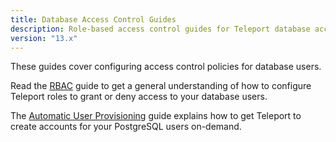 ```yaml
---
title: Database Access Control Guides
description: Role-based access control guides for Teleport database access.
version: "13.x"
---
```


These guides cover configuring access control policies for database users.

Read the [RBAC](/docs/ver/13.x/database-access/rbac/configuring-access) guide to get a general understanding
of how to configure Teleport roles to grant or deny access to your database users.

The [Automatic User Provisioning](/docs/ver/13.x/database-access/rbac/configuring-auto-user-provisioning)
guide explains how to get Teleport to create accounts for your PostgreSQL users
on-demand.
